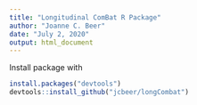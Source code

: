 ```yaml
---
title: "Longitudinal ComBat R Package"
author: "Joanne C. Beer"
date: "July 2, 2020"
output: html_document
---
```


Install package with 
```r
install.packages("devtools")
devtools::install_github("jcbeer/longCombat")
```

